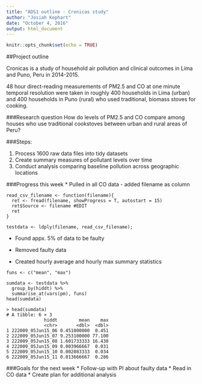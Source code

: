 ```yaml
---
title: "ADS1 outline - Cronicas study"
author: "Josiah Kephart"
date: "October 4, 2016"
output: html_document
---
```


```r
knitr::opts_chunk$set(echo = TRUE)
```
##Project outline

Cronicas is a study of household air pollution and clinical outcomes in Lima and Puno, Peru in 2014-2015. 

48 hour direct-reading measurements of PM2.5 and CO at one minute temporal resolution were taken in roughly 400 households in Lima (urban) and 400 households in Puno (rural) who used traditional, biomass stoves for cooking.

###Research question
How do levels of PM2.5 and CO compare among houses who use traditional cookstoves between urban and rural areas of Peru?

###Steps:

1. Process 1600 raw data files into tidy datasets
2. Create summary measures of pollutant levels over time
3. Conduct analysis comparing baseline pollution across geographic locations


###Progress this week
* Pulled in all CO data - added filename as column
```add
read_csv_filename <- function(filename){
  ret <- fread(filename, showProgress = T, autostart = 15)
  ret$Source <- filename #EDIT
  ret
}

testdata <- ldply(filename, read_csv_filename); 
```

* Found appx. 5% of data to be faulty

* Removed faulty data

* Created hourly average and hourly max summary statistics

```hourly
funs <- c("mean", "max")

sumdata <- testdata %>%
  group_by(hiddt) %>%
  summarise_at(vars(pm), funs) 
head(sumdata)

> head(sumdata)
# A tibble: 6 × 3
              hiddt        mean    max
              <chr>       <dbl>  <dbl>
1 222009_05Jun15_06 0.451000000  0.451
2 222009_05Jun15_07 9.253100000 77.100
3 222009_05Jun15_08 1.601733333 16.430
4 222009_05Jun15_09 0.003966667  0.031
5 222009_05Jun15_10 0.002083333  0.034
6 222009_05Jun15_11 0.013666667  0.286

```


###Goals for the next week
* Follow-up with PI about faulty data
* Read in CO data
* Create plan for additional analysis